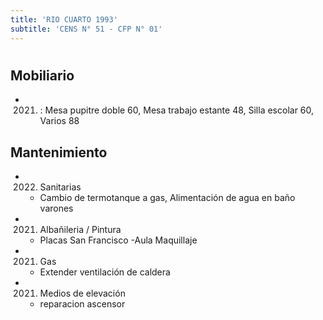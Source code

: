 ```yaml
---
title: 'RIO CUARTO 1993'
subtitle: 'CENS N° 51 - CFP N° 01'
---
```


#


## Mobiliario

*  (2021) : Mesa pupitre doble 60, Mesa trabajo estante 48, Silla escolar 60, Varios 88 





## Mantenimiento

*  (2022) Sanitarias 
    + Cambio de termotanque a gas, Alimentación de agua en baño varones

*  (2021) Albañileria / Pintura 
    + Placas San Francisco -Aula Maquillaje

*  (2021) Gas 
    + Extender ventilación de caldera

*  (2021) Medios de elevación 
    + reparacion ascensor



